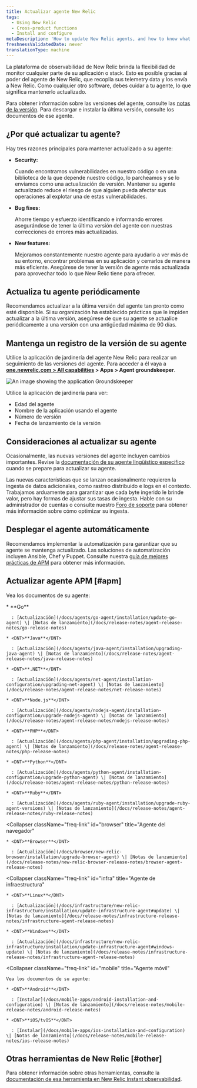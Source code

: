 ```yaml
---
title: Actualizar agente New Relic
tags:
  - Using New Relic
  - Cross-product functions
  - Install and configure
metaDescription: 'How to update New Relic agents, and how to know what version of agent you have.'
freshnessValidatedDate: never
translationType: machine
---
```



La plataforma de observabilidad de New Relic brinda la flexibilidad de monitor cualquier parte de su aplicación o stack. Esto es posible gracias al poder del agente de New Relic, que recopila sus telemetry data y los envía a New Relic. Como cualquier otro software, debes cuidar a tu agente, lo que significa mantenerlo actualizado.

Para obtener información sobre las versiones del agente, consulte las [notas de la versión](/docs/release-notes). Para descargar e instalar la última versión, consulte los documentos de ese agente.

## ¿Por qué actualizar tu agente?

Hay tres razones principales para mantener actualizado a su agente:

* <DNT>**Security:**</DNT>

  Cuando encontramos vulnerabilidades en nuestro código o en una biblioteca de la que depende nuestro código, lo parcheamos y se lo enviamos como una actualización de versión. Mantener su agente actualizado reduce el riesgo de que alguien pueda afectar sus operaciones al explotar una de estas vulnerabilidades.

* <DNT>**Bug fixes:**</DNT>

  Ahorre tiempo y esfuerzo identificando e informando errores asegurándose de tener la última versión del agente con nuestras correcciones de errores más actualizadas.

* <DNT>**New features:**</DNT>

  Mejoramos constantemente nuestro agente para ayudarlo a ver más de su entorno, encontrar problemas en su aplicación y cerrarlos de manera más eficiente. Asegúrese de tener la versión de agente más actualizada para aprovechar todo lo que New Relic tiene para ofrecer.

## Actualiza tu agente periódicamente

Recomendamos actualizar a la última versión del agente tan pronto como esté disponible. Si su organización ha establecido prácticas que le impiden actualizar a la última versión, asegúrese de que su agente se actualice periódicamente a una versión con una antigüedad máxima de 90 días.

## Mantenga un registro de la versión de su agente

Utilice la aplicación de jardinería del agente New Relic para realizar un seguimiento de las versiones del agente. Para acceder a él vaya a <DNT>**[one.newrelic.com > All capabilities](https://one.newrelic.com/all-capabilities) > Apps > Agent groundskeeper**</DNT>.

<img
  title="Groundskeeper"
  alt="An image showing the application Groundskeeper"
  src={apmGroundskeeperApp}
/>

Utilice la aplicación de jardinería para ver:

* Edad del agente
* Nombre de la aplicación usando el agente
* Número de versión
* Fecha de lanzamiento de la versión

## Consideraciones al actualizar su agente

Ocasionalmente, las nuevas versiones del agente incluyen cambios importantes. Revise la [documentación de su agente lingüístico específico](/docs/new-relic-solutions/new-relic-one/install-configure/compatibility-requirements-new-relic-agents-products/) cuando se prepare para actualizar su agente.

Las nuevas características que se lanzan ocasionalmente requieren la ingesta de datos adicionales, como rastreo distribuido e logs en el contexto. Trabajamos arduamente para garantizar que cada byte ingerido le brinde valor, pero hay formas de ajustar sus tasas de ingesta. Hable con su administrador de cuentas o consulte nuestro [Foro de soporte](https://discuss.newrelic.com) para obtener más información sobre cómo optimizar su ingesta.

## Desplegar el agente automáticamente

Recomendamos implementar la automatización para garantizar que su agente se mantenga actualizado. Las soluciones de automatización incluyen Ansible, Chef y Puppet. Consulte nuestra [guía de mejores prácticas de APM](/docs/new-relic-solutions/best-practices-guides/full-stack-observability/apm-best-practices-guide/#agents-current) para obtener más información.

## Actualizar agente APM [#apm]

Vea los documentos de su agente:

<CollapserGroup>
  <Collapser
    className="freq-link"
    id="apm"
    title="Agente APM"
  >
    * <DNT>**Go**</DNT>

      : [Actualización](/docs/agents/go-agent/installation/update-go-agent) \| [Notas de lanzamiento](/docs/release-notes/agent-release-notes/go-release-notes)

    * <DNT>**Java**</DNT>

      : [Actualización](/docs/agents/java-agent/installation/upgrading-java-agent) \| [Notas de lanzamiento](/docs/release-notes/agent-release-notes/java-release-notes)

    * <DNT>**.NET**</DNT>

      : [Actualización](/docs/agents/net-agent/installation-configuration/upgrading-net-agent) \| [Notas de lanzamiento](/docs/release-notes/agent-release-notes/net-release-notes)

    * <DNT>**Node.js**</DNT>

      : [Actualización](/docs/agents/nodejs-agent/installation-configuration/upgrade-nodejs-agent) \| [Notas de lanzamiento](/docs/release-notes/agent-release-notes/nodejs-release-notes)

    * <DNT>**PHP**</DNT>

      : [Actualización](/docs/agents/php-agent/installation/upgrading-php-agent) \| [Notas de lanzamiento](/docs/release-notes/agent-release-notes/php-release-notes)

    * <DNT>**Python**</DNT>

      : [Actualización](/docs/agents/python-agent/installation-configuration/upgrade-python-agent) \| [Notas de lanzamiento](/docs/release-notes/agent-release-notes/python-release-notes)

    * <DNT>**Ruby**</DNT>

      : [Actualización](/docs/agents/ruby-agent/installation/upgrade-ruby-agent-versions) \| [Notas de lanzamiento](/docs/release-notes/agent-release-notes/ruby-release-notes)
  </Collapser>

  <Collapser
    className="freq-link"
    id="browser"
    title="Agente del navegador"
  >
    * <DNT>**Browser**</DNT>

      : [Actualización](/docs/browser/new-relic-browser/installation/upgrade-browser-agent) \| [Notas de lanzamiento](/docs/release-notes/new-relic-browser-release-notes/browser-agent-release-notes)
  </Collapser>

  <Collapser
    className="freq-link"
    id="infra"
    title="Agente de infraestructura"
  >
    * <DNT>**Linux**</DNT>

      : [Actualización](/docs/infrastructure/new-relic-infrastructure/installation/update-infrastructure-agent#update) \| [Notas de lanzamiento](/docs/release-notes/infrastructure-release-notes/infrastructure-agent-release-notes)

    * <DNT>**Windows**</DNT>

      : [Actualización](/docs/infrastructure/new-relic-infrastructure/installation/update-infrastructure-agent#windows-update) \| [Notas de lanzamiento](/docs/release-notes/infrastructure-release-notes/infrastructure-agent-release-notes)
  </Collapser>

  <Collapser
    className="freq-link"
    id="mobile"
    title="Agente móvil"
  >
    Vea los documentos de su agente:

    * <DNT>**Android**</DNT>

      : [Instalar](/docs/mobile-apps/android-installation-and-configuration) \| [Notas de lanzamiento](/docs/release-notes/mobile-release-notes/android-release-notes)

    * <DNT>**iOS/tvOS**</DNT>

      : [Instalar](/docs/mobile-apps/ios-installation-and-configuration) \| [Notas de lanzamiento](/docs/release-notes/mobile-release-notes/ios-release-notes)
  </Collapser>
</CollapserGroup>

## Otras herramientas de New Relic [#other]

Para obtener información sobre otras herramientas, consulte la [documentación de esa herramienta en New Relic Instant observabilidad](https://newrelic.com/instant-observability/).